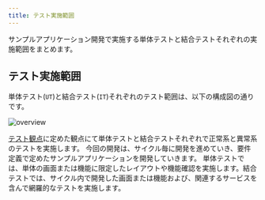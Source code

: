 ```yaml
---
title: テスト実施範囲
---
```


サンプルアプリケーション開発で実施する単体テストと結合テストそれぞれの実施範囲をまとめます。

## テスト実施範囲

単体テスト(`UT`)と結合テスト(`IT`)それぞれのテスト範囲は、以下の構成図の通りです。

![overview](./img/app-diagram.png)

[テスト観点](../perspective/perspective-list)に定めた観点にて単体テストと結合テストそれぞれで正常系と異常系のテストを実施します。
今回の開発は、サイクル毎に開発を進めていき、要件定義で定めたサンプルアプリケーションを開発していきます。
単体テストでは、単体の画面または機能に限定したレイアウトや機能確認を実施します。結合テストでは、サイクル内で開発した画面または機能および、関連するサービスを含んで網羅的なテストを実施します。
